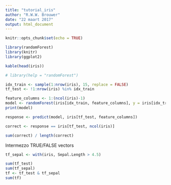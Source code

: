 ```yaml
---
title: "tutorial_iris"
author: "R.W.W. Brouwer"
date: "22 maart 2017"
output: html_document
---
```


```r
knitr::opts_chunk$set(echo = TRUE)
```

```r
library(randomForest)
library(knitr)
library(ggplot2)
```

```r
kable(head(iris))
```


```r
# library(help = "randomForest")

idx_train <- sample(1:nrow(iris), 15, replace = FALSE)
tf_test <- !1:nrow(iris) %in% idx_train

feature_columns <- 1:(ncol(iris)-1)
model <- randomForest(iris[idx_train, feature_columns], y = iris[idx_train, ncol(iris)])
print(model)
```

```r
response <- predict(model, iris[tf_test, feature_columns])

correct <- response == iris[tf_test, ncol(iris)]

sum(correct) / length(correct)
```


Intermezzo TRUE/FALSE vectors

```r
tf_sepal <- with(iris, Sepal.Length > 4.5)

sum(tf_test)
sum(tf_sepal)
tf <- tf_test & tf_sepal
sum(tf)

```